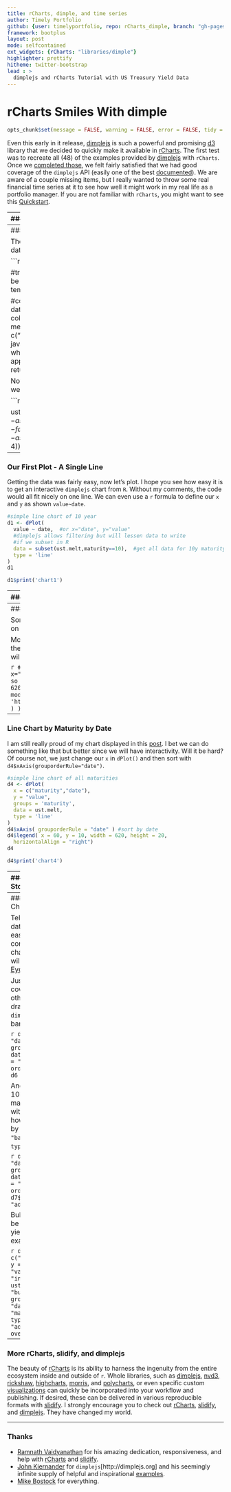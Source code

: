 ```yaml
---
title: rCharts, dimple, and time series
author: Timely Portfolio
github: {user: timelyportfolio, repo: rCharts_dimple, branch: "gh-pages"}
framework: bootplus
layout: post
mode: selfcontained
ext_widgets: {rCharts: "libraries/dimple"}
highlighter: prettify
hitheme: twitter-bootstrap
lead : >
  dimplejs and rCharts Tutorial with US Treasury Yield Data
---
```


# rCharts Smiles With dimple

<style>
/*
path.line {
  fill: none;
  stroke: #666;
  stroke-width: 1.5px;
}
*/
.axis {
  shape-rendering: crispEdges;
}

.axis text {
  font: 10px sans-serif;
  margin: 0;
}

.x.axis line {
  stroke: #000;
}

.x.axis path {
  display: none;
}
</style>

```r
opts_chunk$set(message = FALSE, warning = FALSE, error = FALSE, tidy = FALSE, cache = FALSE,results = 'asis' )
```


Even this early in it release, [dimplejs](http://dimplejs.org) is such a powerful and promising [d3](http://d3js.org) library that we decided to quickly make it available in [rCharts](http://rcharts.io/site).  The first test was to recreate all (48) of the examples provided by [dimplejs](http://dimplejs.org/examples_index.html) with `rCharts`.  Once we [completed those](http://timelyportfolio.github.io/rCharts_dimple/gallery/), we felt fairly satisfied that we had good coverage of the `dimplejs` API (easily one of the best [documented](https://github.com/PMSI-AlignAlytics/dimple/wiki)).  We are aware of a couple missing items, but I really wanted to throw some real financial time series at it to see how well it might work in my real life as a portfolio manager.  If you are not familiar with `rCharts`, you might want to see this [Quickstart](http://ramnathv.github.io/rCharts/).

---
### Get the Data

Since bonds are a hot topic now, I thought some US Treasury Yield data from the St. Louis Federal Reserve (FRED) would make a nice subject.  I will start very basic and build up to a still simple but slightly more complicated plot.  As always, we first need data so we grab the data with `quantmod` `getSymbols()` and then merge it into one big `ust.xts` object.

```r
require(quantmod)
require(rCharts)
#now get the US bonds from FRED
USbondssymbols <- paste0("DGS",c(1,2,3,5,7,10,20,30))

ust.xts <- xts()
for (i in 1:length( USbondssymbols ) ) {
  ust.xts <- merge( 
    ust.xts,
    getSymbols( 
      USbondssymbols[i], auto.assign = FALSE,src = "FRED"
    )
  )
}
```
---
### Transform Our Data

Then we will define a little `xtsMelt` function to easily transform our wide `xts` data into long form.

```r
xtsMelt <- function(data) {
  require(reshape2)
  
  #translate xts to time series to json with date and data
  #for this behavior will be more generic than the original
  #data will not be transformed, so template.rmd will be changed to reflect
  
  
  #convert to data frame
  data.df <- data.frame(cbind(format(index(data),"%Y-%m-%d"),coredata(data)))
  colnames(data.df)[1] = "date"
  data.melt <- melt(data.df,id.vars=1,stringsAsFactors=FALSE)
  colnames(data.melt) <- c("date","indexname","value")
  #remove periods from indexnames to prevent javascript confusion
  #these . usually come from spaces in the colnames when melted
  data.melt[,"indexname"] <- apply(matrix(data.melt[,"indexname"]),2,gsub,pattern="[.]",replacement="")
  return(data.melt)
  #return(df2json(na.omit(data.melt)))
}
```

Now let's use our new `xtsMelt` function on our data.  You might notice that we use `na.omit` to remove the pesky NAs that sometimes haunt FRED data.

```r
ust.melt <- na.omit( xtsMelt( ust.xts["2012::",] ) )

ust.melt$date <- format(as.Date(ust.melt$date))
ust.melt$value <- as.numeric(ust.melt$value)
ust.melt$indexname <- factor(
  ust.melt$indexname, levels = colnames(ust.xts)
)
ust.melt$maturity <- as.numeric(
  substr(
    ust.melt$indexname, 4, length( ust.melt$indexname ) - 4
  )
)
ust.melt$country <- rep( "US", nrow( ust.melt ))
```

---
### Our First Plot - A Single Line

Getting the data was fairly easy, now let's plot.  I hope you see how easy it is to get an interactive `dimplejs` chart from `R`.  Without my comments, the code would all fit nicely on one line.  We can even use a `r` formula to define our `x` and `y` as shown `value~date`.

```r
#simple line chart of 10 year
d1 <- dPlot(
  value ~ date,  #or x="date", y="value"
  #dimplejs allows filtering but will lessen data to write
  #if we subset in R
  data = subset(ust.melt,maturity==10),  #get all data for 10y maturity
  type = 'line'
)
d1
```
<div id ="chart1"></div>
```r
d1$print('chart1')
```


---
### Fix the x axis

Uh oh, our x axis does not look too pretty.  However, `rCharts` is extensible and modular, so let's quickly jump to a little more advanced concept.  Currently `dimplejs` does not support dates on the x axis as well as I would like.  `dimplejs` is built on `d3`, so let's fix with a little [help](http://bl.ocks.org/mbostock/1166403) from the `d3` master [Mike Bostock](http://bost.ocks.org/mike/).  I built a custom [layout template](http://timelyportfolio.github.io/rCharts_dimple/assets/chart_d3dateaxis.html) to remove the `dimple` x-axis and replace with a `d3` version featuring much better date/time support.  To access it, we can set it with a little hack (I have a little inside information that this will soon become much easier).

```r
d2 <- d1
d2$field(
  'templates',
  modifyList(d2$templates, list(id = "chart2", script = 'http://timelyportfolio.github.io/rCharts_dimple/assets/chart_d3dateaxis.html') )
)
d2
```
<div id = "chart2"></div>
```r
d2$print('chart2')
```

---
### Line Chart with all Maturities

Sorry for the little advanced topic.  The author of dimplejs says better date handling is on his TO-DO list.

Most portfolio managers/analysts will want more than just the US 10y.  Let's plot all the maturities with just one little `groups` addition in our `dPlot`.  I also anticipate that we will need a legend to identify our maturities by color so we will also add a legend.

```r
#simple line chart of all maturities
d3 <- dPlot(
  value ~ date,  #or x="date", y="value"
  groups = 'maturity',
  data = ust.melt,  #get all maturities so remove subset from above
  type = 'line'
)
d3$legend( x = 60, y = 10, width = 620, height = 20,
  horizontalAlign = "right")
d3$field(
  'templates',
  modifyList(d3$templates, list(id = "chart3", script = 'http://timelyportfolio.github.io/rCharts_dimple/assets/chart_d3dateaxis.html') )
)
d3
```
<div id ="chart3"></div>
```r
d3$print('chart3')
```

---
### Line Chart by Maturity by Date

I am still really proud of my chart displayed in this [post](http://timelyportfolio.blogspot.com/2013/05/even-more-jgb-yield-charts-with-r.html).  I bet we can do something like that but better since we will have interactivity.  Will it be hard?  Of course not, we just change our `x` in `dPlot()` and then sort with `d4$xAxis(grouporderRule="date")`.


```r
#simple line chart of all maturities
d4 <- dPlot(
  x = c("maturity","date"),
  y = "value",
  groups = 'maturity',
  data = ust.melt,
  type = 'line'
)
d4$xAxis( grouporderRule = "date" ) #sort by date
d4$legend( x = 60, y = 10, width = 620, height = 20,
  horizontalAlign = "right")
d4
```
<div id ="chart4"></div>
```r
d4$print('chart4')
```

---
### Yield Curve Storyboard

Another way to look at yields would be as a yield curve.  Generally, this means remove time, but with `dimplejs` `storyboard` feature we can see the history of the yield curve.  Daily would be a little tedious, so let's do monthly 2013.  Watch closely.

```r
#get monthly for 2013
ust.melt <- xtsMelt(ust.xts[endpoints(ust.xts,"months"),]["2013::",])

ust.melt$date <- format(as.Date(ust.melt$date),"%m/%d/%Y")
ust.melt$value <- as.numeric(ust.melt$value)
ust.melt$indexname <- factor(
  ust.melt$indexname, levels = colnames(ust.xts)
)
ust.melt$maturity <- as.numeric(
  substr(
    ust.melt$indexname, 4, length( ust.melt$indexname ) - 4
  )
)
ust.melt$country <- rep( "US", nrow( ust.melt ))

d5 <- dPlot(
  value ~ maturity,
  data = ust.melt,
  type = "line"
)
d5$xAxis( orderRule ="maturity" )
d5$set( storyboard = "date" )
d5
```
<div id ="chart5"></div>
```r
d5$print('chart5')
```

---
### Other dimplejs Chart Types

Telling a story with your data has never been so easy.  Add a little text content describing the change and next you will be presenting at [Eyeo](http://eyeofestival.com/).

Just to make sure we cover some of the other plot types, let's draw our other two `dimplejs` options--area, bar, and bubble.

```r
d6 <- dPlot(
  x = "date",
  y = "value",
  groups = "indexname",
  data = ust.melt,
  type = "area"
)
d6$xAxis( orderRule = "date" )
d6
```
<div id ="chart6"></div>
```r
d6$print('chart6')
```

And although a stacked 100% bar does not make a lot of sense with this data, here is how we might do that by changing `type = "bar"` and `d7$yAxis( type = "addPctAxis" )`.

```r
d7 <- dPlot(
  x = "date",
  y = "value",
  groups = "indexname",
  data = ust.melt,
  type = "bar"
)
d7$xAxis( orderRule = "date" )
d7$yAxis( type = "addPctAxis" )
d7
```
<div id ="chart7"></div>
```r
d7$print('chart7')
```

Bubble also might not be the best way to plot yields, but here is an example.

```r
d8 <- dPlot(
  x = c("indexname","date"),
  y = "value",
  z = "value",
  groups = "indexname",
  data = ust.melt,
  type = "bubble"
)
d8$xAxis( grouporderRule = "date", orderRule = "maturity" )
d8$zAxis( type = "addMeasureAxis", overrideMax = 10 )
d8
```
<div id ="chart8"></div>
```r
d8$print('chart8')
```

---
### More rCharts, slidify, and dimplejs

The beauty of [rCharts](http://rcharts.io/site) is its ability to harness the ingenuity from the entire ecosystem inside and outside of `r`.  Whole libraries, such as [dimplejs](http://dimplejs.org), [nvd3](http://nvd3.org), [rickshaw](http://code.shutterstock.com/rickshaw/), [highcharts](http://highcharts.com), [morris](http://www.oesmith.co.uk/morris.js/), and [polycharts](http://www.polychartjs.com/), or even specific custom [visualizations](http://rcharts.io/site/gallery.html) can quickly be incorporated into your workflow and publishing.  If desired, these can be delivered in various reproducible formats with [slidify](http://slidify.org).  I strongly encourage you to check out [rCharts](http://rcharts.io/site), [slidify](http://slidify.org), and [dimplejs](http://dimplejs.org).  They have changed my world.


---
### Thanks
- [Ramnath Vaidyanathan](http://github.com/ramnathv) for his amazing dedication, responsiveness, and help with [rCharts](http://rcharts.io/site) and [slidify](http://slidify.org).
- [John Kiernander](https://twitter.com/jkiernander) for `dimplejs`[http://dimplejs.org] and his seemingly infinite supply of helpful and inspirational [examples](http://dimplejs.org/advanced_examples_index.html).
- [Mike Bostock](http://bost.ocks.org/mike/example/) for everything.
